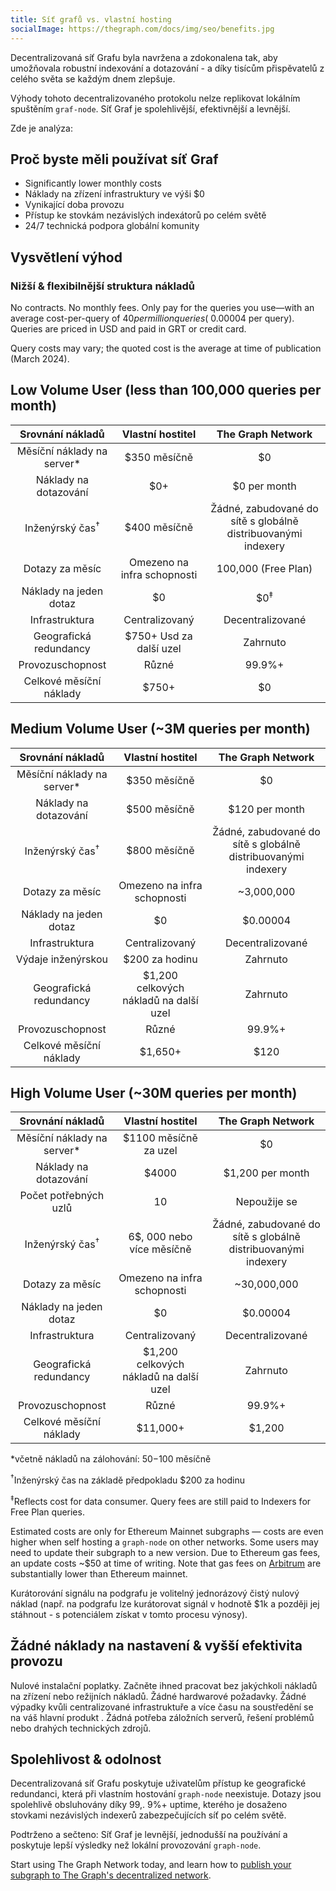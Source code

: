 ```yaml
---
title: Síť grafů vs. vlastní hosting
socialImage: https://thegraph.com/docs/img/seo/benefits.jpg
---
```


Decentralizovaná síť Grafu byla navržena a zdokonalena tak, aby umožňovala robustní indexování a dotazování - a díky tisícům přispěvatelů z celého světa se každým dnem zlepšuje.

Výhody tohoto decentralizovaného protokolu nelze replikovat lokálním spuštěním `graf-node`. Síť Graf je spolehlivější, efektivnější a levnější.

Zde je analýza:

## Proč byste měli používat síť Graf

- Significantly lower monthly costs
- Náklady na zřízení infrastruktury ve výši $0
- Vynikající doba provozu
- Přístup ke stovkám nezávislých indexátorů po celém světě
- 24/7 technická podpora globální komunity

## Vysvětlení výhod

### Nižší & flexibilnější struktura nákladů

No contracts. No monthly fees. Only pay for the queries you use—with an average cost-per-query of $40 per million queries (~$0.00004 per query). Queries are priced in USD and paid in GRT or credit card.

Query costs may vary; the quoted cost is the average at time of publication (March 2024).

## Low Volume User (less than 100,000 queries per month)

| Srovnání nákladů | Vlastní hostitel | The Graph Network |
| :-: | :-: | :-: |
| Měsíční náklady na server\* | $350 měsíčně | $0 |
| Náklady na dotazování | $0+ | $0 per month |
| Inženýrský čas<sup>†</sup> | $400 měsíčně | Žádné, zabudované do sítě s globálně distribuovanými indexery |
| Dotazy za měsíc | Omezeno na infra schopnosti | 100,000 (Free Plan) |
| Náklady na jeden dotaz | $0 | $0<sup>‡</sup> |
| Infrastruktura | Centralizovaný | Decentralizované |
| Geografická redundancy | $750+ Usd za další uzel | Zahrnuto |
| Provozuschopnost | Různé | 99.9%+ |
| Celkové měsíční náklady | <span className="highlight-row" />$750+ | $0 |

## Medium Volume User (~3M queries per month)

| Srovnání nákladů | Vlastní hostitel | The Graph Network |
| :-: | :-: | :-: |
| Měsíční náklady na server\* | $350 měsíčně | $0 |
| Náklady na dotazování | $500 měsíčně | $120 per month |
| Inženýrský čas<sup>†</sup> | $800 měsíčně | Žádné, zabudované do sítě s globálně distribuovanými indexery |
| Dotazy za měsíc | Omezeno na infra schopnosti | ~3,000,000 |
| Náklady na jeden dotaz | $0 | $0.00004 |
| Infrastruktura | Centralizovaný | Decentralizované |
| Výdaje inženýrskou | $200 za hodinu | Zahrnuto |
| Geografická redundancy | $1,200 celkových nákladů na další uzel | Zahrnuto |
| Provozuschopnost | Různé | 99.9%+ |
| Celkové měsíční náklady | <span className="highlight-row" /> $1,650+ | $120 |

## High Volume User (~30M queries per month)

| Srovnání nákladů | Vlastní hostitel | The Graph Network |
| :-: | :-: | :-: |
| Měsíční náklady na server\* | $1100 měsíčně za uzel | $0 |
| Náklady na dotazování | $4000 | $1,200 per month |
| Počet potřebných uzlů | 10 | Nepoužije se |
| Inženýrský čas<sup>†</sup> | 6$, 000 nebo více měsíčně | Žádné, zabudované do sítě s globálně distribuovanými indexery |
| Dotazy za měsíc | Omezeno na infra schopnosti | ~30,000,000 |
| Náklady na jeden dotaz | $0 | $0.00004 |
| Infrastruktura | Centralizovaný | Decentralizované |
| Geografická redundancy | $1,200 celkových nákladů na další uzel | Zahrnuto |
| Provozuschopnost | Různé | 99.9%+ |
| Celkové měsíční náklady | <span className="highlight-row" /> $11,000+ | $1,200 |

\*včetně nákladů na zálohování: $50-$100 měsíčně

<sup>†</sup>Inženýrský čas na základě předpokladu $200 za hodinu

<sup>‡</sup>Reflects cost for data consumer. Query fees are still paid to Indexers for Free Plan queries.

Estimated costs are only for Ethereum Mainnet subgraphs — costs are even higher when self hosting a `graph-node` on other networks. Some users may need to update their subgraph to a new version. Due to Ethereum gas fees, an update costs ~$50 at time of writing. Note that gas fees on [Arbitrum](/arbitrum/arbitrum-faq/) are substantially lower than Ethereum mainnet.

Kurátorování signálu na podgrafu je volitelný jednorázový čistý nulový náklad (např. na podgrafu lze kurátorovat signál v hodnotě $1k a později jej stáhnout - s potenciálem získat v tomto procesu výnosy).

## Žádné náklady na nastavení & vyšší efektivita provozu

Nulové instalační poplatky. Začněte ihned pracovat bez jakýchkoli nákladů na zřízení nebo režijních nákladů. Žádné hardwarové požadavky. Žádné výpadky kvůli centralizované infrastruktuře a více času na soustředění se na váš hlavní produkt . Žádná potřeba záložních serverů, řešení problémů nebo drahých technických zdrojů.

## Spolehlivost & odolnost

Decentralizovaná síť Grafu poskytuje uživatelům přístup ke geografické redundanci, která při vlastním hostování `graph-node` neexistuje. Dotazy jsou spolehlivě obsluhovány díky 99,. 9%+ uptime, kterého je dosaženo stovkami nezávislých indexerů zabezpečujících síť po celém světě.

Podtrženo a sečteno: Síť Graf je levnější, jednodušší na používání a poskytuje lepší výsledky než lokální provozování `graph-node`.

Start using The Graph Network today, and learn how to [publish your subgraph to The Graph's decentralized network](/quick-start/).
